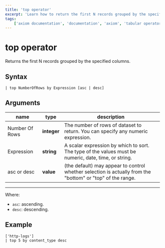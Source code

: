 ```yaml
---
title: 'top operator'
excerpt: 'Learn how to return the first N records grouped by the specified columns from your query.'
tags:
    ['axiom documentation', 'documentation', 'axiom', 'tabular operators', 'top operator']
---
```


# top operator

Returns the first N records grouped by the specified columns.

## Syntax

```apl copy
| top NumberOfRows by Expression [asc | desc]
```

## Arguments

| **name**     | **type**  | **description**                                                                                            |
| ------------ | --------- | ---------------------------------------------------------------------------------------------------------- |
| Number Of Rows | **integer** | The number of rows of dataset to return. You can specify any numeric expression.                           |
| Expression   | **string**  | A scalar expression by which to sort. The type of the values must be numeric, date, time, or string.        |
| asc or desc  | **value**   | (the default) may appear to control whether selection is actually from the "bottom" or "top" of the range. |

---

Where:

- `asc`: ascending.
- `desc`: descending.

## Example

```apl copy
['http-logs']
| top 5 by content_type desc
```

<RunInPlayGround 
    href="https://play.axiom.co/axiom-play-qf1k/explorer?initForm=%7B%22apl%22%3A%22%5B%27sample-http-logs%27%5D%20%7C%20top%205%20by%20content_type%20desc%22%2C%22queryOptions%22%3A%7B%22quickRange%22%3A%2230d%22%7D%7D" 
    target="_blank" 
    rel="noopener noreferrer"
/>